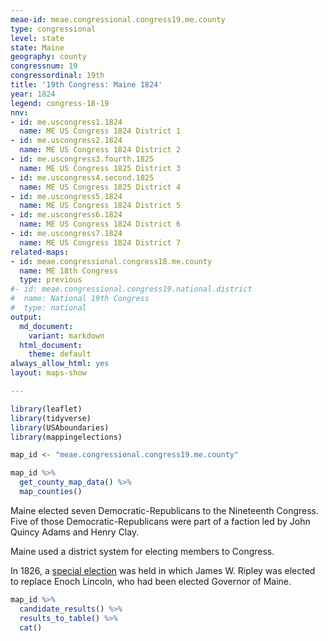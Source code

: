 ```yaml
---
meae-id: meae.congressional.congress19.me.county
type: congressional
level: state
state: Maine
geography: county
congressnum: 19
congressordinal: 19th
title: '19th Congress: Maine 1824'
year: 1824
legend: congress-18-19
nnv:
- id: me.uscongress1.1824
  name: ME US Congress 1824 District 1
- id: me.uscongress2.1824
  name: ME US Congress 1824 District 2
- id: me.uscongress3.fourth.1825
  name: ME US Congress 1825 District 3
- id: me.uscongress4.second.1825
  name: ME US Congress 1825 District 4
- id: me.uscongress5.1824
  name: ME US Congress 1824 District 5
- id: me.uscongress6.1824
  name: ME US Congress 1824 District 6
- id: me.uscongress7.1824
  name: ME US Congress 1824 District 7
related-maps:
- id: meae.congressional.congress18.me.county
  name: ME 18th Congress
  type: previous
#- id: meae.congressional.congress19.national.district
#  name: National 19th Congress
#  type: national
output:
  md_document:
    variant: markdown
  html_document:
    theme: default
always_allow_html: yes
layout: maps-show

---
```


```r
library(leaflet)
library(tidyverse)
library(USAboundaries)
library(mappingelections)

map_id <- "meae.congressional.congress19.me.county"
```

<div class="map">

```r
map_id %>%
  get_county_map_data() %>%
  map_counties()
```

</div>

Maine elected seven Democratic-Republicans to the Nineteenth Congress. Five of those Democratic-Republicans were part of a faction led by John Quincy Adams and Henry Clay. 

Maine used a district system for electing members to Congress. 

In 1826, a [special election](https://elections.lib.tufts.edu/catalog/tufts:me.uscongress5.second.1826) was held in which James W. Ripley was elected to replace Enoch Lincoln, who had been elected Governor of Maine.

<div class="results-table">

```r
map_id %>%
  candidate_results() %>%
  results_to_table() %>%
  cat()
```

</div>

